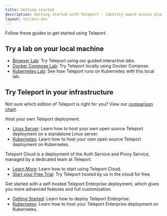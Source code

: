 ```yaml
---
title: Getting started
description: Getting started with Teleport - identity-aware access plane for SSH, HTTPS, Kubernetes, and Databases.
layout: tocless-doc
---
```


Follow these guides to get started using Teleport.

## Try a lab on your local machine

- [Browser Lab](https://goteleport.com/labs): Try Teleport using our guided interactive labs.
- [Docker Compose Lab](./try-out-teleport/docker-compose.mdx): Try Teleport locally using Docker Compose.
- [Kubernetes Lab](./try-out-teleport/local-kubernetes.mdx): See how Teleport runs on Kubernetes with this local lab.

## Try Teleport in your infrastructure

Not sure which edition of Teleport is right for you? View our [comparison chart](./faq.mdx#how-is-open-source-different-from-enterprise).

<Tabs>
<TabItem scope="oss" label="Open Source Teleport">

Host your own Teleport deployment.

- [Linux Server](./deploy-a-cluster/open-source.mdx): Learn how to host your own open source Teleport deployment on a standalone Linux server.
- [Kubernetes](./deploy-a-cluster/helm-deployments/kubernetes-cluster.mdx): Learn how to host your own open source Teleport deployment on Kubernetes.

</TabItem>
<TabItem scope="cloud" label="Teleport Cloud">

Teleport Cloud is a deployment of the Auth Service and Proxy Service,
managed by a dedicated team at Teleport.

- [Learn More](./deploy-a-cluster/teleport-cloud/getting-started.mdx): Learn how to start using Teleport Cloud.
- [Start your Free Trial](https://goteleport.com/signup): Try Teleport hosted by us in the cloud for free.

</TabItem>
<TabItem scope="enterprise" label="Teleport Enterprise">

  Get started with a self-hosted Teleport Enterprise deployment, which gives you
  more advanced features and full customization.

- [Getting Started](./deploy-a-cluster/teleport-enterprise/getting-started.mdx): Learn how to deploy Teleport Enterprise.
- [Kubernetes](./deploy-a-cluster/helm-deployments/kubernetes-cluster.mdx): Learn how to host your Teleport Enterprise deployment on Kubernetes.

</TabItem>
</Tabs>


